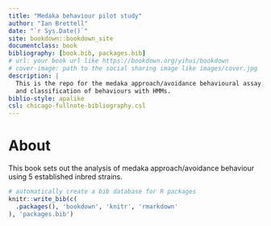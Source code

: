 ```yaml
--- 
title: "Medaka behaviour pilot study"
author: "Ian Brettell"
date: "`r Sys.Date()`"
site: bookdown::bookdown_site
documentclass: book
bibliography: [book.bib, packages.bib]
# url: your book url like https://bookdown.org/yihui/bookdown
# cover-image: path to the social sharing image like images/cover.jpg
description: |
  This is the repo for the medaka approach/avoidance behavioural assay,
  and classification of behaviours with HMMs.
biblio-style: apalike
csl: chicago-fullnote-bibliography.csl
---
```


# About

This book sets out the analysis of medaka approach/avoidance behaviour using 5 established inbred strains.

```r
# automatically create a bib database for R packages
knitr::write_bib(c(
  .packages(), 'bookdown', 'knitr', 'rmarkdown'
), 'packages.bib')
```
